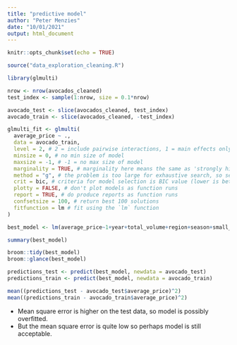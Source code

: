 ```yaml
---
title: "predictive model"
author: "Peter Menzies"
date: "10/01/2021"
output: html_document
---
```


```r
knitr::opts_chunk$set(echo = TRUE)
```
```r
source("data_exploration_cleaning.R")
```
```r
library(glmulti)
```
```r
nrow <- nrow(avocados_cleaned)
test_index <- sample(1:nrow, size = 0.1*nrow)

avocado_test <- slice(avocados_cleaned, test_index)
avocado_train <- slice(avocados_cleaned, -test_index)
```


```r
glmulti_fit <- glmulti(
  average_price ~ ., 
  data = avocado_train,
  level = 2, # 2 = include pairwise interactions, 1 = main effects only (main effect = no pairwise interactions)
  minsize = 0, # no min size of model
  maxsize = -1, # -1 = no max size of model
  marginality = TRUE, # marginality here means the same as 'strongly hierarchical' interactions, i.e. include pairwise interactions only if both predictors present in the model as main effects.
  method = "g", # the problem is too large for exhaustive search, so search using a genetic algorithm
  crit = bic, # criteria for model selection is BIC value (lower is better)
  plotty = FALSE, # don't plot models as function runs
  report = TRUE, # do produce reports as function runs
  confsetsize = 100, # return best 100 solutions
  fitfunction = lm # fit using the `lm` function
)
```

```r
best_model <- lm(average_price~1+year+total_volume+region+season+small_hass_percent+large_hass_percent+xl_hass_percent+non_hass_percent+small_bag_percent+organic+region:total_volume+season:total_volume+season:region+large_hass_percent:total_volume+large_hass_percent:region+large_hass_percent:season+xl_hass_percent:large_hass_percent+non_hass_percent:small_hass_percent+non_hass_percent:large_hass_percent+small_bag_percent:non_hass_percent+organic:total_volume+organic:region+organic:large_hass_percent+year:season+year:large_hass_percent+year:non_hass_percent+year:small_bag_percent+year:organic, data = avocado_train)
```

```r
summary(best_model)
```

```r
broom::tidy(best_model)
broom::glance(best_model)
```

```r
predictions_test <- predict(best_model, newdata = avocado_test)
predictions_train <- predict(best_model, newdata = avocado_train)
```

```r
mean((predictions_test - avocado_test$average_price)^2)
mean((predictions_train - avocado_train$average_price)^2)
```

* Mean square error is higher on the test data, so model is possibly overfitted.
* But the mean square error is quite low so perhaps model is still acceptable.

















